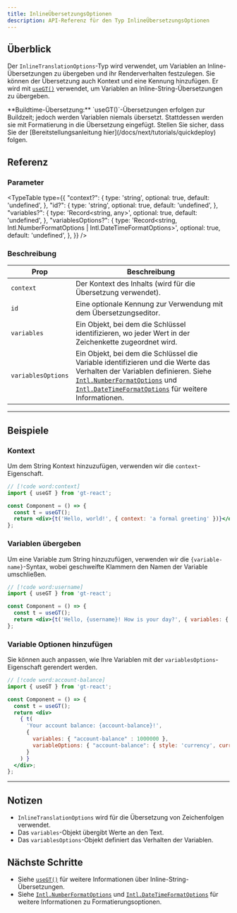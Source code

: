 ```yaml
---
title: InlineÜbersetzungsOptionen
description: API-Referenz für den Typ InlineÜbersetzungsOptionen
---
```


## Überblick

Der `InlineTranslationOptions`-Typ wird verwendet, um Variablen an Inline-Übersetzungen zu übergeben und ihr Renderverhalten festzulegen.
Sie können der Übersetzung auch Kontext und eine Kennung hinzufügen.
Er wird mit [`useGT()`](/docs/react/api/strings/useGT) verwendet, um Variablen an Inline-String-Übersetzungen zu übergeben.

<Callout>
  **Buildtime-Übersetzung:**
  `useGT()`-Übersetzungen erfolgen zur Buildzeit; jedoch werden Variablen niemals übersetzt.
  Stattdessen werden sie mit Formatierung in die Übersetzung eingefügt.
  Stellen Sie sicher, dass Sie der [Bereitstellungsanleitung hier](/docs/next/tutorials/quickdeploy) folgen.
</Callout>

## Referenz

### Parameter

<TypeTable
  type={{
    "context?": {
        type: 'string',
        optional: true,
        default: 'undefined',
    },
    "id?": {
        type: 'string',
        optional: true,
        default: 'undefined',
    },
    "variables?": {
        type: 'Record<string, any>',
        optional: true,
        default: 'undefined',
    },
    "variablesOptions?": {
        type: 'Record<string, Intl.NumberFormatOptions | Intl.DateTimeFormatOptions>',
        optional: true,
        default: 'undefined',
    },
  }}
/>

### Beschreibung

| Prop | Beschreibung |
| ---- | ----------- |
| `context` | Der Kontext des Inhalts (wird für die Übersetzung verwendet). |
| `id` | Eine optionale Kennung zur Verwendung mit dem Übersetzungseditor. |
| `variables` | Ein Objekt, bei dem die Schlüssel identifizieren, wo jeder Wert in der Zeichenkette zugeordnet wird. |
| `variablesOptions` | Ein Objekt, bei dem die Schlüssel die Variable identifizieren und die Werte das Verhalten der Variablen definieren. Siehe [`Intl.NumberFormatOptions`](https://developer.mozilla.org/en-US/docs/Web/JavaScript/Reference/Global_Objects/Intl/NumberFormat) und [`Intl.DateTimeFormatOptions`](https://developer.mozilla.org/en-US/docs/Web/JavaScript/Reference/Global_Objects/Intl/DateTimeFormat) für weitere Informationen. |

---

## Beispiele

### Kontext

Um dem String Kontext hinzuzufügen, verwenden wir die `context`-Eigenschaft.

```jsx title="Component.tsx"
// [!code word:context]
import { useGT } from 'gt-react';

const Component = () => {
  const t = useGT();
  return <div>{t('Hello, world!', { context: 'a formal greeting' })}</div>;
};
```


### Variablen übergeben
Um eine Variable zum String hinzuzufügen, verwenden wir die `{variable-name}`-Syntax, wobei geschweifte Klammern den Namen der Variable umschließen.

```jsx title="Component.tsx"
// [!code word:username]
import { useGT } from 'gt-react';

const Component = () => {
  const t = useGT();
  return <div>{t('Hello, {username}! How is your day?', { variables: { 'username' : 'Brian123' } })}</div>;
};
```

### Variable Optionen hinzufügen

Sie können auch anpassen, wie Ihre Variablen mit der `variablesOptions`-Eigenschaft gerendert werden.
```jsx title="Component.tsx"
// [!code word:account-balance]
import { useGT } from 'gt-react';

const Component = () => {
  const t = useGT();
  return <div>
    { t(
      'Your account balance: {account-balance}!',
      {
        variables: { "account-balance" : 1000000 },
        variableOptions: { "account-balance": { style: 'currency', currency: 'USD' } }
      }
    ) }
  </div>;
};
```


---

## Notizen
 * `InlineTranslationOptions` wird für die Übersetzung von Zeichenfolgen verwendet.
 * Das `variables`-Objekt übergibt Werte an den Text.
 * Das `variablesOptions`-Objekt definiert das Verhalten der Variablen.


## Nächste Schritte
 * Siehe [`useGT()`](/docs/react/api/strings/useGT) für weitere Informationen über Inline-String-Übersetzungen.
 * Siehe [`Intl.NumberFormatOptions`](https://developer.mozilla.org/en-US/docs/Web/JavaScript/Reference/Global_Objects/Intl/NumberFormat) und [`Intl.DateTimeFormatOptions`](https://developer.mozilla.org/en-US/docs/Web/JavaScript/Reference/Global_Objects/Intl/DateTimeFormat) für weitere Informationen zu Formatierungsoptionen.
